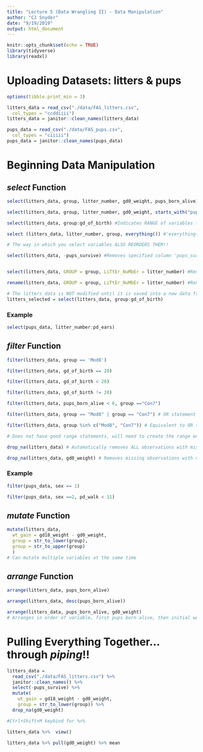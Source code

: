 ```yaml
---
title: "Lecture 5 (Data Wrangling II) - Data Manipulation"
author: "CJ Snyder"
date: "9/19/2019"
output: html_document
---
```


```r
knitr::opts_chunk$set(echo = TRUE)
library(tidyverse)
library(readxl)
```

# Uploading Datasets: litters & pups
```r
options(tibble.print_min = 3)

litters_data = read_csv("./data/FAS_litters.csv",
  col_types = "ccddiiii")
litters_data = janitor::clean_names(litters_data)

pups_data = read_csv("./data/FAS_pups.csv",
  col_types = "ciiiii")
pups_data = janitor::clean_names(pups_data)
```

# Beginning Data Manipulation
## _select_ Function
```r
select(litters_data, group, litter_number, gd0_weight, pups_born_alive) #Specifies variables to keep

select(litters_data, group, litter_number, gd0_weight, starts_with("pups")) #'starts_with' allows you to select all variables that starts with phrase/word

select(litters_data, group:gd_of_birth) #Indicates RANGE of variables to keep (inclusive)

select (litters_data, litter_number, group, everything()) #'everything()' keeps all variables

# The way in which you select variables ALSO REORDERS THEM!!

select(litters_data, -pups_survive) #Removes specified column 'pups_survive'


select(litters_data, GROUP = group, LiTtEr_NuMbEr = litter_number) #Renames variables, but only as part of the select function

rename(litters_data, GROUP = group, LiTtEr_NuMbEr = litter_number) #Renames variables

# The litters_data is NOT modified until it is saved into a new data frame
litters_selected = select(litters_data, group:gd_of_birth)
```

### Example
```r
select(pups_data, litter_number:pd_ears)
```

## _filter_ Function 
```r
filter(litters_data, group == 'Mod8')

filter(litters_data, gd_of_birth == 20)

filter(litters_data, gd_of_birth < 20)

filter(litters_data, gd_of_birth != 20)

filter(litters_data, pups_born_alive < 6, group =="Con7")

filter(litters_data, group == "Mod8" | group == "Con7") # OR statement

filter(litters_data, group %in% c("Mod8", "Con7")) # Equivalent to OR statement

# Does not have good range statements, will need to create the range ends with two statements

drop_na(litters_data) # Automatically removes ALL observations with missing data

drop_na(litters_data, gd0_weight) # Removes missing observations with missing 'gd0_weight' value
```

### Example 
```r
filter(pups_data, sex == 1)

filter(pups_data, sex ==2, pd_walk < 11)
```

## _mutate_ Function
```r
mutate(litters_data, 
  wt_gain = gd18_weight - gd0_weight,
  group = str_to_lower(group),
  group = str_to_upper(group)
  )
# Can mutate multiple variables at the same time
```

## _arrange_ Function
```r
arrange(litters_data, pups_born_alive)

arrange(litters_data, desc(pups_born_alive))

arrange(litters_data, pups_born_alive, gd0_weight)
# Arranges in order of variable, first pups born alive, then initial weight
```

# Pulling Everything Together...through _piping_!!
```r
litters_data = 
  read_csv("./data/FAS_litters.csv") %>% 
  janitor::clean_names() %>% 
  select(-pups_survive) %>% 
  mutate(
    wt_gain = gd18_weight - gd0_weight,
    group = str_to_lower(group)) %>% 
  drop_na(gd0_weight)

#Ctrl+Shift+M keybind for %>%
```


```r
litters_data %>%  view()

litters_data %>% pull(gd0_weight) %>% mean 
```



